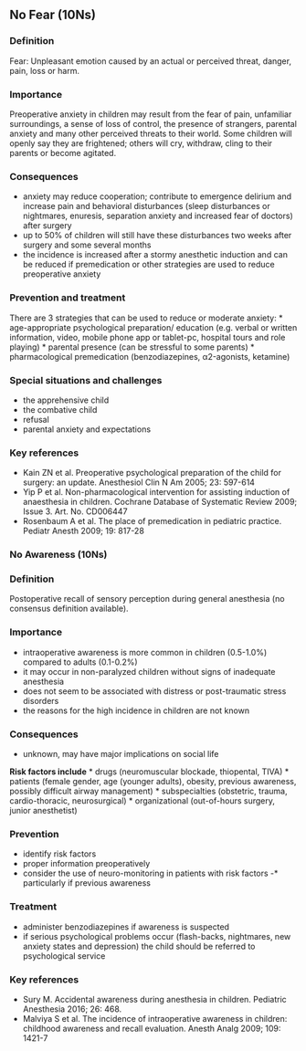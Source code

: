 ## No Fear (10Ns)

### Definition
Fear: Unpleasant emotion caused by an actual or perceived threat, danger, pain, loss or harm.

### Importance
Preoperative anxiety in children may result from the fear of pain, unfamiliar surroundings, a sense of loss of control, the presence of strangers, parental anxiety and many other perceived threats to their world. Some children will openly say they are frightened; others will cry, withdraw, cling to their parents or become agitated.

### Consequences
* anxiety may reduce cooperation; contribute to emergence delirium and increase pain and behavioral disturbances (sleep disturbances or nightmares, enuresis, separation anxiety and increased fear of doctors) after surgery
* up to 50% of children will still have these disturbances two weeks after surgery and some several months
* the incidence is increased after a stormy anesthetic induction and can be reduced if premedication or other strategies are used to reduce preoperative anxiety

### Prevention and treatment
There are 3 strategies that can be used to reduce or moderate anxiety:
* age-appropriate psychological preparation/ education (e.g. verbal or written information, video, mobile phone app or tablet-pc, hospital tours and role playing)
* parental presence (can be stressful to some parents)
* pharmacological premedication (benzodiazepines, α2-agonists, ketamine)

### Special situations and challenges
* the apprehensive child
* the combative child
* refusal
* parental anxiety and expectations

### Key references
* Kain ZN et al. Preoperative psychological preparation of the child for surgery: an update. Anesthesiol Clin N Am 2005; 23: 597-614
* Yip P et al. Non-pharmacological intervention for assisting induction of anaesthesia in children. Cochrane Database of Systematic Review 2009; Issue 3. Art. No. CD006447
* Rosenbaum A et al. The place of premedication in pediatric practice. Pediatr Anesth 2009; 19: 817-28

### No Awareness (10Ns)

### Definition
Postoperative recall of sensory perception during general anesthesia (no consensus definition available).

### Importance
* intraoperative awareness is more common in children (0.5-1.0%) compared to adults (0.1-0.2%)
* it may occur in non-paralyzed children without signs of inadequate anesthesia
* does not seem to be associated with distress or post-traumatic stress disorders
* the reasons for the high incidence in children are not known

### Consequences
* unknown, may have major implications on social life

**Risk factors include**
* drugs (neuromuscular blockade, thiopental, TIVA)
* patients (female gender, age (younger adults), obesity, previous awareness, possibly difficult airway management)
* subspecialties (obstetric, trauma, cardio-thoracic, neurosurgical)
* organizational (out-of-hours surgery, junior anesthetist)

### Prevention
* identify risk factors
* proper information preoperatively
* consider the use of neuro-monitoring in patients with risk factors -* particularly if previous awareness

### Treatment
* administer benzodiazepines if awareness is suspected
* if serious psychological problems occur (flash-backs, nightmares, new anxiety states and depression) the child should be referred to psychological service

### Key references
* Sury M. Accidental awareness during anesthesia in children. Pediatric Anesthesia 2016; 26: 468.
* Malviya S et al. The incidence of intraoperative awareness in children: childhood awareness and recall evaluation. Anesth Analg 2009; 109: 1421-7

